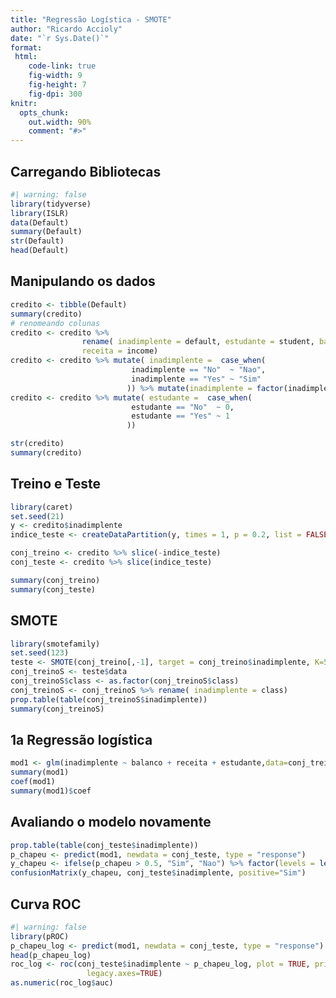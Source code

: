 ```yaml
---
title: "Regressão Logística - SMOTE"
author: "Ricardo Accioly"
date: "`r Sys.Date()`"
format:
 html:
    code-link: true
    fig-width: 9
    fig-height: 7
    fig-dpi: 300
knitr:
  opts_chunk: 
    out.width: 90%
    comment: "#>"
---
```


## Carregando Bibliotecas

```r
#| warning: false
library(tidyverse)
library(ISLR)
data(Default)
summary(Default)
str(Default)
head(Default)
```

## Manipulando os dados

```r
credito <- tibble(Default)
summary(credito)
# renomeando colunas
credito <- credito %>% 
                rename( inadimplente = default, estudante = student, balanco = balance,
                receita = income)
credito <- credito %>% mutate( inadimplente =  case_when(
                           inadimplente == "No"  ~ "Nao",
                           inadimplente == "Yes" ~ "Sim"
                          )) %>% mutate(inadimplente = factor(inadimplente))
credito <- credito %>% mutate( estudante =  case_when(
                           estudante == "No"  ~ 0,
                           estudante == "Yes" ~ 1
                          ))

str(credito)
summary(credito)

```

## Treino e Teste

```r
library(caret)
set.seed(21)
y <- credito$inadimplente
indice_teste <- createDataPartition(y, times = 1, p = 0.2, list = FALSE)

conj_treino <- credito %>% slice(-indice_teste)
conj_teste <- credito %>% slice(indice_teste)

summary(conj_treino)
summary(conj_teste)

```

## SMOTE

```r
library(smotefamily)
set.seed(123)
teste <- SMOTE(conj_treino[,-1], target = conj_treino$inadimplente, K=5)
conj_treinoS <- teste$data
conj_treinoS$class <- as.factor(conj_treinoS$class)
conj_treinoS <- conj_treinoS %>% rename( inadimplente = class)
prop.table(table(conj_treinoS$inadimplente))
summary(conj_treinoS)
```

## 1a Regressão logística

```r
mod1 <- glm(inadimplente ~ balanco + receita + estudante,data=conj_treinoS,family=binomial)
summary(mod1)
coef(mod1)
summary(mod1)$coef
```

## Avaliando o modelo novamente

```r
prop.table(table(conj_teste$inadimplente))
p_chapeu <- predict(mod1, newdata = conj_teste, type = "response")
y_chapeu <- ifelse(p_chapeu > 0.5, "Sim", "Nao") %>% factor(levels = levels(conj_teste$inadimplente))
confusionMatrix(y_chapeu, conj_teste$inadimplente, positive="Sim") 
```

## Curva ROC

```r
#| warning: false
library(pROC)
p_chapeu_log <- predict(mod1, newdata = conj_teste, type = "response")
head(p_chapeu_log)
roc_log <- roc(conj_teste$inadimplente ~ p_chapeu_log, plot = TRUE, print.auc=TRUE,
                 legacy.axes=TRUE) 
as.numeric(roc_log$auc)
```
